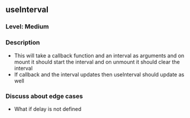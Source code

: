 ## useInterval

### Level: Medium

### Description

- This will take a callback function and an interval as arguments and on mount it should start the interval and on unmount it should clear the interval
- If callback and the interval updates then useInterval should update as well

### Discuss about edge cases

- What if delay is not defined
